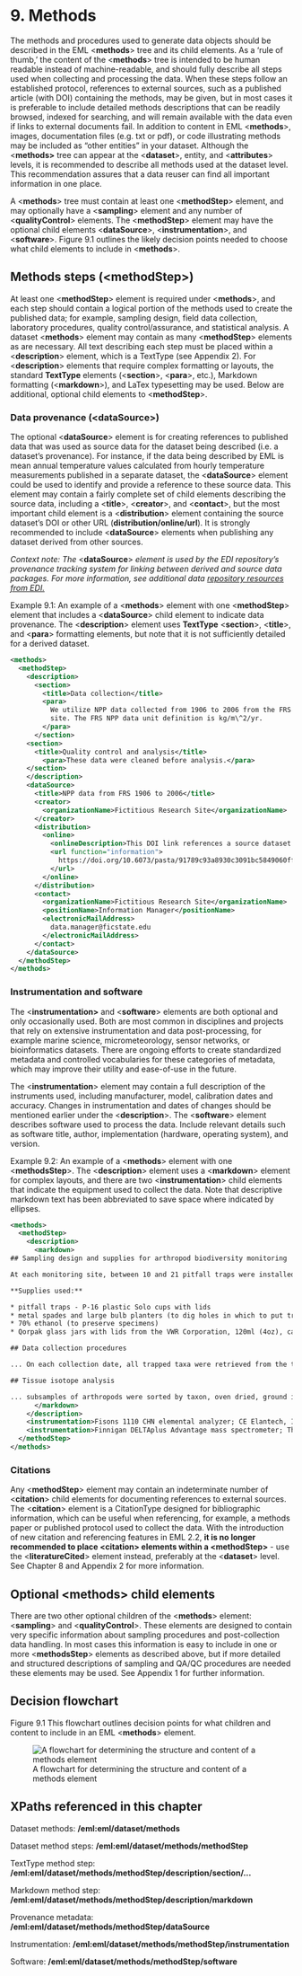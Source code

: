 # 9. Methods

The methods and procedures used to generate data objects should be described in the EML &lt;**methods**> tree and its child elements. As a ‘rule of thumb,’ the content of the &lt;**methods**> tree is intended to be human readable instead of machine-readable, and should fully describe all steps used when collecting and processing the data. When these steps follow an established protocol, references to external sources, such as a published article (with DOI) containing the methods, may be given, but in most cases it is preferable to include detailed methods descriptions that can be readily browsed, indexed for searching, and will remain available with the data even if links to external documents fail. In addition to content in EML &lt;**methods**>, images, documentation files (e.g. txt or pdf), or code illustrating methods may be included as “other entities” in your dataset. Although the &lt;**methods>** tree can appear at the &lt;**dataset**>, entity, and &lt;**attributes**> levels, it is recommended to describe all methods used at the dataset level. This recommendation assures that a data reuser can find all important information in one place.

A &lt;**methods**> tree must contain at least one &lt;**methodStep**> element, and may optionally have a &lt;**sampling**> element and any number of &lt;**qualityControl**> elements. The &lt;**methodStep**> element may have the optional child elements &lt;**dataSource**>, &lt;**instrumentation**>, and &lt;**software**>. Figure 9.1 outlines the likely decision points needed to choose what child elements to include in &lt;**methods**>.


## Methods steps (&lt;methodStep>)

At least one &lt;**methodStep**> element is required under &lt;**methods**>, and each step should contain a logical portion of the methods used to create the published data; for example, sampling design, field data collection, laboratory procedures, quality control/assurance, and statistical analysis. A dataset &lt;**methods**> element may contain as many &lt;**methodStep**> elements as are necessary. All text describing each step must be placed within a &lt;**description**> element, which is a TextType (see Appendix 2). For &lt;**description**> elements that require complex formatting or layouts, the standard **TextType** elements (&lt;**section**>, &lt;**para**>, etc.), Markdown formatting (&lt;**markdown**>), and LaTex typesetting may be used. Below are additional, optional child elements to &lt;**methodStep**>.


### Data provenance (&lt;dataSource>)

The optional &lt;**dataSource**> element is for creating references to published data that was used as source data for the dataset being described (i.e. a dataset’s provenance). For instance, if the data being described by EML is mean annual temperature values calculated from hourly temperature measurements published in a separate dataset, the &lt;**dataSource**> element could be used to identify and provide a reference to these source data. This element may contain a fairly complete set of child elements describing the source data, including a &lt;**title**>, &lt;**creator**>, and &lt;**contact**>, but the most important child element is a &lt;**distribution**> element containing the source dataset’s DOI or other URL (**distribution/online/url**). It is strongly recommended to include &lt;**dataSource**> elements when publishing any dataset derived from other sources.

_Context note: The_ &lt;**dataSource**> _element is used by the EDI repository’s provenance tracking system for linking between derived and source data packages. For more information, see additional data [repository resources from EDI.](https://edirepository.org/resources/provenance-metadata)_

Example 9.1: An example of a &lt;**methods**> element with one &lt;**methodStep**> element that includes a &lt;**dataSource**> child element to indicate data provenance. The &lt;**description**> element uses **TextType** &lt;**section**>, &lt;**title**>, and &lt;**para**> formatting elements, but note that it is not sufficiently detailed for a derived dataset.


```xml
<methods>
  <methodStep>
    <description>
      <section>
        <title>Data collection</title>
        <para>
          We utilize NPP data collected from 1906 to 2006 from the FRS
          site. The FRS NPP data unit definition is kg/m\^2/yr.
        </para>
      </section>
	<section>
	  <title>Quality control and analysis</title>
        <para>These data were cleaned before analysis.</para>
    </section>
    </description>
    <dataSource>
      <title>NPP data from FRS 1906 to 2006</title>
      <creator>
        <organizationName>Fictitious Research Site</organizationName>
      </creator>
      <distribution>
        <online>
          <onlineDescription>This DOI link references a source dataset that was used to create this derivative dataset.</onlineDescription>
          <url function="information">
            https://doi.org/10.6073/pasta/91789c93a8930c3091bc5849060ff672
          </url>
        </online>
      </distribution>
      <contact>
        <organizationName>Fictitious Research Site</organizationName>
        <positionName>Information Manager</positionName>
        <electronicMailAddress>
          data.manager@ficstate.edu
        </electronicMailAddress>
      </contact>
    </dataSource>
  </methodStep>
</methods>
```



### Instrumentation and software

The &lt;**instrumentation>** and &lt;**software**> elements are both optional and only occasionally used. Both are most common in disciplines and projects that rely on extensive instrumentation and data post-processing, for example marine science, micrometeorology, sensor networks, or bioinformatics datasets. There are ongoing efforts to create standardized metadata and controlled vocabularies for these categories of metadata, which may improve their utility and ease-of-use in the future.

The &lt;**instrumentation**> element may contain a full description of the instruments used, including manufacturer, model, calibration dates and accuracy. Changes in instrumentation and dates of changes should be mentioned earlier under the &lt;**description**>. The &lt;**software**> element describes software used to process the data. Include relevant details such as software title, author, implementation (hardware, operating system), and version. 

Example 9.2: An example of a &lt;**methods**> element with one &lt;**methodsStep**>. The &lt;**description**> element uses a &lt;**markdown**> element for complex layouts, and there are two &lt;**instrumentation**> child elements that indicate the equipment used to collect the data. Note that descriptive markdown text has been abbreviated to save space where indicated by ellipses.


```xml
<methods>
  <methodStep>
    <description>
      <markdown>
## Sampling design and supplies for arthropod biodiversity monitoring

At each monitoring site, between 10 and 21 pitfall traps were installed in randomized locations...

**Supplies used:**

* pitfall traps - P-16 plastic Solo cups with lids
* metal spades and large bulb planters (to dig holes in which to put traps)
* 70% ethanol (to preserve specimens)
* Qorpak glass jars with lids from the VWR Corporation, 120ml (4oz), cap size 58-400 (comes included), Qorpak no. 7743C, VWR catalog no. 16195-703.

## Data collection procedures

... On each collection date, all trapped taxa were retrieved from the traps and returned to the lab. In the lab arthropods were counted, measured (body length in mm), and taxa were identified to Family. Specimens were preserved...

## Tissue isotope analysis

... subsamples of arthropods were sorted by taxon, oven dried, ground in liquid nitrogen, and then analyzed in a combustion CHN elemental analyser coupled to an isotope ratio mass spectrometer (IRMS)...
      </markdown>
    </description>
    <instrumentation>Fisons 1110 CHN elemental analyzer; CE Elantech, Inc., Lakewood, NJ, USA</instrumentation>
    <instrumentation>Finnigan DELTAplus Advantage mass spectrometer; Thermo Scientific Inc., West Palm Beach , FL, USA</instrumentation>
  </methodStep>
</methods>
```



### Citations

Any &lt;**methodStep**> element may contain an indeterminate number of &lt;**citation**> child elements for documenting references to external sources. The &lt;**citation**> element is a CitationType designed for bibliographic information, which can be useful when referencing, for example, a methods paper or published protocol used to collect the data. With the introduction of new citation and referencing features in EML 2.2, **it is no longer recommended to place &lt;citation> elements within a &lt;methodStep>** -  use the &lt;**literatureCited**> element instead, preferably at the &lt;**dataset**> level. See Chapter 8 and Appendix 2 for more information.


## Optional &lt;methods> child elements

There are two other optional children of the &lt;**methods**> element: &lt;**sampling**> and &lt;**qualityControl**>. These elements are designed to contain very specific information about sampling procedures and post-collection data handling. In most cases this information is easy to include in one or more &lt;**methodsStep**> elements as described above, but if more detailed and structured descriptions of sampling and QA/QC procedures are needed these elements may be used. See Appendix 1 for further information.


## Decision flowchart

Figure 9.1 This flowchart outlines decision points for what children and content to include in an EML &lt;**methods**> element.


![A flowchart for determining the structure and content of a methods element](images/9_Methods_flowchart.png "A flowchart to determine structure and content of an EML methods document")


## XPaths referenced in this chapter

Dataset methods: **/eml:eml/dataset/methods**

Dataset method steps: **/eml:eml/dataset/methods/methodStep**

TextType method step: **/eml:eml/dataset/methods/methodStep/description/section/…**

Markdown method step: **/eml:eml/dataset/methods/methodStep/description/markdown**

Provenance metadata: **/eml:eml/dataset/methods/methodStep/dataSource**

Instrumentation: **/eml:eml/dataset/methods/methodStep/instrumentation**

Software: **/eml:eml/dataset/methods/methodStep/software**
